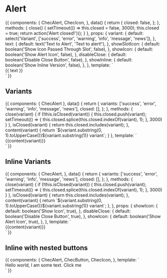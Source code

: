 
<Meta title="Components/Alert" component={ChecAlert} />

# Alert

<Props of={ChecAlert} />

<Preview>
  <Story name="Default">
    {{
      components: {
        ChecAlert,
        ChecIcon,
      },
      data() {
        return {
          closed: false,
        };
      },
      methods: {
        close() {
          setTimeout(() => this.closed = false, 3000);
          this.closed = true;
          return action('Alert closed!')();
        }
      },
      props: {
        variant: {
          default: select('Variant', ['success', 'error', 'warning', 'info', 'message', 'news']),
        },
        text: {
          default: text('Text to Alert', 'Text to alert!'),
        },
        showSlotIcon: {
          default: boolean('Show Icon Passed Through Slot', false),
        },
        showIcon: {
          default: boolean('Show Alert Icon', false),
        },
        disableClose: {
          default: boolean('Disable Close Button', false),
        },
        showInline: {
          default: boolean('Show Inline Version', false),
        },
      },
      template: `
        <div class="mx-auto px-16 pt-6">
          <ChecAlert
            v-show="!closed"
            :variant="variant"
            :disable-close="disableClose"
            :show-icon="showIcon"
            :inline="showInline"
            @close="close()"
          >
            <ChecIcon v-if="showSlotIcon" icon="chec"/>
              {{ text }}
          </ChecAlert>
        </div>`
    }}
  </Story>
</Preview>

## Variants

<Preview>
  <Story name="Variants">
    {{
      components: {
        ChecAlert
      },
      data() {
        return {
          variants: ['success', 'error', 'warning', 'info', 'message', 'news'],
          closed: [],
        };
      },
      methods: {
        close(variant) {
          if (!this.isClosed(variant)) {
            this.closed.push(variant);
            setTimeout(() => {
              this.closed.splice(this.closed.indexOf(variant), 1);
            }, 3000)
          }
        },
        isClosed(variant) {
          return this.closed.includes(variant);
        },
        content(variant) {
          return `${variant.substring(0, 1).toUpperCase()}${variant.substring(1)} variant`;
        }
      },
      template: `
        <div class="mx-auto px-16 pt-6">
          <ChecAlert
            v-for="variant in variants"
            v-show="!isClosed(variant)"
            class="my-6"
            :variant="variant"
            @close="close(variant)"
          >
            {{content(variant)}}
          </ChecAlert>
        </div>`
    }}
  </Story>
</Preview>

## Inline Variants

<Preview>
  <Story name="Inline Variants">
    {{
      components: {
        ChecAlert,
      },
      data() {
        return {
          variants: ['success', 'error', 'warning', 'info', 'message', 'news'],
          closed: [],
        };
      },
      methods: {
        close(variant) {
          if (!this.isClosed(variant)) {
            this.closed.push(variant);
            setTimeout(() => {
              this.closed.splice(this.closed.indexOf(variant), 1);
            }, 3000)
          }
        },
        isClosed(variant) {
          return this.closed.includes(variant);
        },
        content(variant) {
          return `${variant.substring(0, 1).toUpperCase()}${variant.substring(1)} variant`;
        },
      },
      props: {
        showIcon: {
          default: boolean('Show Icon', true),
        },
        disableClose: {
          default: boolean('Disable Close Button', true),
        },
        showIcon: {
          default: boolean('Show Alert Icon', true),
        },
      },
      template: `
        <div class="mx-auto px-16 pt-6">
          <ChecAlert
            v-for="variant in variants"
            v-show="!isClosed(variant)"
            class="my-6"
            :variant="variant"
            :inline="true"
            :disable-close="disableClose"
            :show-icon="showIcon"
            @close="close(variant)"
          >
            {{content(variant)}}
          </ChecAlert>
        </div>`
    }}
  </Story>
</Preview>

## Inline with nested buttons

<Preview>
  <Story name="Inline with nested buttons">
    {{
      components: {
        ChecAlert,
        ChecButton,
        ChecIcon,
      },
      template: `
        <div class="mx-auto px-16 pt-6">
          <ChecAlert
            class="my-6"
            variant="info"
            inline
          >
            <ChecIcon icon="info-square" />
            Hello world, I am some text.
            <ChecButton
              color="primary"
              variant="round"
              icon="info-square"
              class="float-right"
            >
              Click me
            </ChecButton>
          </ChecAlert>
        </div>`
    }}
  </Story>
</Preview>
